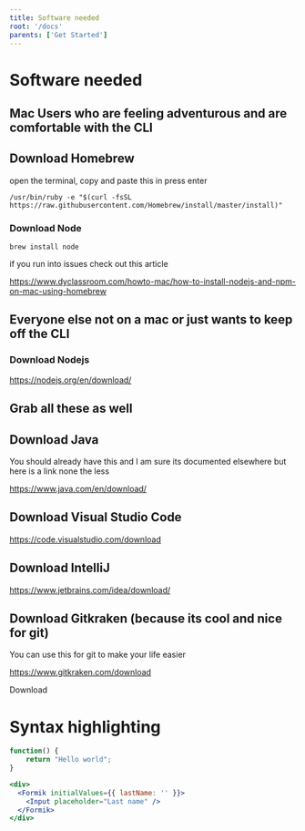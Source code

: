 ```yaml
---
title: Software needed
root: '/docs'
parents: ['Get Started']
---
```


# Software needed

## Mac Users who are feeling adventurous and are comfortable with the CLI

## Download Homebrew 
open the terminal, copy and paste this in press enter

```/usr/bin/ruby -e "$(curl -fsSL https://raw.githubusercontent.com/Homebrew/install/master/install)"```
### Download Node 

```brew install node```

if you run into issues check out this article 

https://www.dyclassroom.com/howto-mac/how-to-install-nodejs-and-npm-on-mac-using-homebrew


## Everyone else not on a mac or just wants to keep off the CLI

### Download Nodejs 

https://nodejs.org/en/download/

## Grab all these as well

## Download Java 

You should already have this and I am sure its documented elsewhere but here is a link none the less

https://www.java.com/en/download/

## Download Visual Studio Code

https://code.visualstudio.com/download

## Download IntelliJ

https://www.jetbrains.com/idea/download/


## Download Gitkraken (because its cool and nice for git)

You can use this for git to make your life easier

https://www.gitkraken.com/download




Download 
# Syntax highlighting

```javascript
function() {
    return "Hello world";
}
```

```jsx
<div>
  <Formik initialValues={{ lastName: '' }}>
    <Input placeholder="Last name" />
  </Formik>
</div>
```
